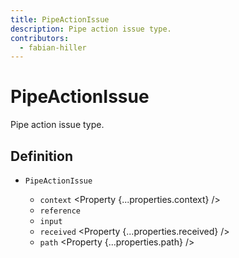 ```yaml
---
title: PipeActionIssue
description: Pipe action issue type.
contributors:
  - fabian-hiller
---
```



# PipeActionIssue

Pipe action issue type.

## Definition

- `PipeActionIssue` <Property type="object" />
  - `context` <Property {...properties.context} />
  - `reference` <Property type="function" />
  - `input` <Property type="unknown" />
  - `received` <Property {...properties.received} />
  - `path` <Property {...properties.path} />
